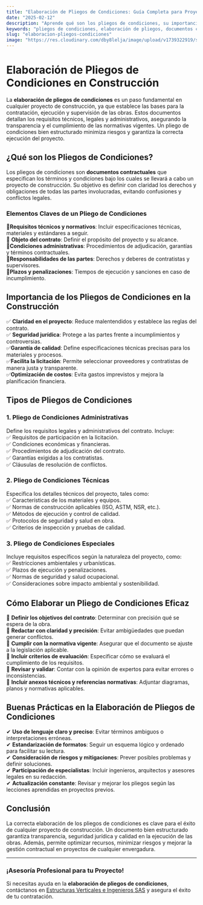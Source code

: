 ```yaml
---
title: "Elaboración de Pliegos de Condiciones: Guía Completa para Proyectos de Construcción"
date: "2025-02-12"
description: "Aprende qué son los pliegos de condiciones, su importancia en proyectos de construcción y cómo elaborarlos correctamente."
keywords: "pliegos de condiciones, elaboración de pliegos, documentos contractuales, especificaciones técnicas, construcción, licitaciones, contratación de obras"
slug: "elaboracion-pliegos-condiciones"
image: "https://res.cloudinary.com/dby8lelja/image/upload/v1739322919/supervisiondeobras_ivjuhe.webp"
---
```


# Elaboración de Pliegos de Condiciones  en Construcción

La **elaboración de pliegos de condiciones** es un paso fundamental en cualquier proyecto de construcción, ya que establece las bases para la contratación, ejecución y supervisión de las obras. Estos documentos detallan los requisitos técnicos, legales y administrativos, asegurando la transparencia y el cumplimiento de las normativas vigentes. Un pliego de condiciones bien estructurado minimiza riesgos y garantiza la correcta ejecución del proyecto.

## ¿Qué son los Pliegos de Condiciones?  

Los pliegos de condiciones son **documentos contractuales** que especifican los términos y condiciones bajo los cuales se llevará a cabo un proyecto de construcción. Su objetivo es definir con claridad los derechos y obligaciones de todas las partes involucradas, evitando confusiones y conflictos legales. 

### Elementos Claves de un Pliego de Condiciones  

🔹**Requisitos técnicos y normativos**: Incluir especificaciones técnicas, materiales y estándares a seguir.  
🔹 **Objeto del contrato**: Definir el propósito del proyecto y su alcance.  
🔹**Condiciones administrativas**: Procedimientos de adjudicación, garantías y términos contractuales.  
🔹**Responsabilidades de las partes**: Derechos y deberes de contratistas y supervisores.  
🔹**Plazos y penalizaciones**: Tiempos de ejecución y sanciones en caso de incumplimiento.  

## Importancia de los Pliegos de Condiciones en la Construcción  

✅ **Claridad en el proyecto**: Reduce malentendidos y establece las reglas del contrato.  
✅ **Seguridad jurídica**: Protege a las partes frente a incumplimientos y controversias.  
✅**Garantía de calidad**: Define especificaciones técnicas precisas para los materiales y procesos.  
✅**Facilita la licitación**: Permite seleccionar proveedores y contratistas de manera justa y transparente.  
✅**Optimización de costos**: Evita gastos imprevistos y mejora la planificación financiera.  

## Tipos de Pliegos de Condiciones  

### 1. Pliego de Condiciones Administrativas  
Define los requisitos legales y administrativos del contrato. Incluye:  
✅ Requisitos de participación en la licitación.  
✅ Condiciones económicas y financieras.  
✅ Procedimientos de adjudicación del contrato.  
✅ Garantías exigidas a los contratistas.  
✅ Cláusulas de resolución de conflictos.  

### 2. Pliego de Condiciones Técnicas  
Especifica los detalles técnicos del proyecto, tales como:  
✅ Características de los materiales y equipos.  
✅ Normas de construcción aplicables (ISO, ASTM, NSR, etc.).  
✅ Métodos de ejecución y control de calidad.  
✅ Protocolos de seguridad y salud en obra.  
✅ Criterios de inspección y pruebas de calidad.  

### 3. Pliego de Condiciones Especiales  
Incluye requisitos específicos según la naturaleza del proyecto, como:  
✅ Restricciones ambientales y urbanísticas.  
✅ Plazos de ejecución y penalizaciones.  
✅ Normas de seguridad y salud ocupacional.  
✅ Consideraciones sobre impacto ambiental y sostenibilidad.  

## Cómo Elaborar un Pliego de Condiciones Eficaz  

📌 **Definir los objetivos del contrato**: Determinar con precisión qué se espera de la obra.  
📌 **Redactar con claridad y precisión**: Evitar ambigüedades que puedan generar conflictos.  
📌 **Cumplir con la normativa vigente**: Asegurar que el documento se ajuste a la legislación aplicable.  
📌 **Incluir criterios de evaluación**: Especificar cómo se evaluará el cumplimiento de los requisitos.  
📌 **Revisar y validar**: Contar con la opinión de expertos para evitar errores o inconsistencias.  
📌 **Incluir anexos técnicos y referencias normativas**: Adjuntar diagramas, planos y normativas aplicables.  

## Buenas Prácticas en la Elaboración de Pliegos de Condiciones  

✔ **Uso de lenguaje claro y preciso**: Evitar términos ambiguos o interpretaciones erróneas.  
✔ **Estandarización de formatos**: Seguir un esquema lógico y ordenado para facilitar su lectura.  
✔ **Consideración de riesgos y mitigaciones**: Prever posibles problemas y definir soluciones.  
✔ **Participación de especialistas**: Incluir ingenieros, arquitectos y asesores legales en su redacción.  
✔ **Actualización constante**: Revisar y mejorar los pliegos según las lecciones aprendidas en proyectos previos.  

## Conclusión  

La correcta elaboración de los pliegos de condiciones es clave para el éxito de cualquier proyecto de construcción. Un documento bien estructurado garantiza transparencia, seguridad jurídica y calidad en la ejecución de las obras. Además, permite optimizar recursos, minimizar riesgos y mejorar la gestión contractual en proyectos de cualquier envergadura. 

---  

### ¡Asesoría Profesional para tu Proyecto!  

Si necesitas ayuda en la **elaboración de pliegos de condiciones**, contáctanos en [Estructuras Verticales e Ingenieros SAS](https://www.estructurasverticales.com/) y asegura el éxito de tu contratación.
